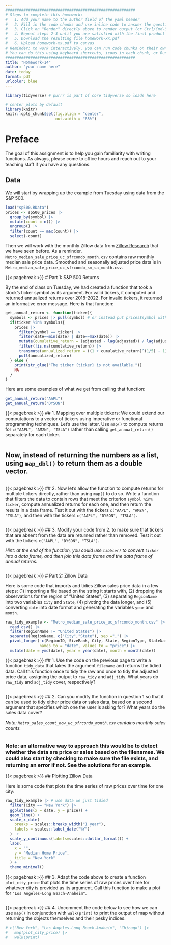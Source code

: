 ```yaml
---
#########################################################
# Steps to complete this homework:
#   1. Add your name to the author field of the yaml header
#   2. Fill in the code chunks and use inline code to answer the questions 
#   3. Click on "Render" directly above to render output (or Ctrl/Cmd-Shift-K)
#   4. Repeat steps 2-3 until you are satisfied with the final product
#   5. Download the resulting file homework-xx.pdf
#   6. Upload homework-xx.pdf to canvas
# Reminder: to work interactively, you can run code chunks on their own
# You can do this using keyboard shortcuts, icons in each chunk, or Run at the top right of this pane
#########################################################
title: "Homework-14"
author: "your name here"
date: today
format: pdf
urlcolor: blue
---
```


```r
library(tidyverse) # purrr is part of core tidyverse so loads here

# center plots by default
library(knitr)
knitr::opts_chunk$set(fig.align = "center",
                      out.width = "85%")
```

# Preface

The goal of this assignment is to help you gain familiarity with writing functions. As always, please come to office hours and reach out to your teaching staff if you have any questions.

## Data

We will start by wrapping up the example from Tuesday using data from the S&P 500.

```r
load("sp500.RData")
prices <- sp500_prices |>
  group_by(symbol) |>
  mutate(count = n()) |>
  ungroup() |>
  filter(count == max(count)) |>
  select(-count)
```

Then we will work with the monthly Zillow data from [Zillow Research](https://www.zillow.com/research/data/) that we have seen before. As a reminder, `Metro_median_sale_price_uc_sfrcondo_month.csv` contains raw monthly median sale price data. Smoothed and seasonally adjusted price data is in `Metro_median_sale_price_uc_sfrcondo_sm_sa_month.csv`.


{{< pagebreak >}}
# Part 1: S&P 500 Returns

By the end of class on Tuesday, we had created a function that took a stock's ticker symbol as its argument. For valid tickers, it computed and returned annualized returns over 2018-2022. For invalid tickers, it returned an informative error message. Here is that function:

```r
get_annual_return <- function(ticker){
  symbols <- prices |> pull(symbol) # or instead put prices$symbol within the if()
  if(ticker %in% symbols){
    prices |>
      filter(symbol == ticker) |>
      filter(date==min(date) | date==max(date)) |>
      mutate(cumulative_return = (adjusted - lag(adjusted)) / lag(adjusted) ) |>
      filter(!is.na(cumulative_return)) |>
      transmute(annualized_return = ((1 + cumulative_return)^(1/5) - 1) * 100) |>
      pull(annualized_return)
  } else {
    print(str_glue("The ticker {ticker} is not available."))
    NA
  }
}
```

Here are some examples of what we get from calling that function:

```r
get_annual_return("AAPL")
get_annual_return("DYSON")
```


{{< pagebreak >}}
## 1. Mapping over multiple tickers: We could extend our computations to a vector of tickers using imperative or functional programming techniques. Let's use the latter. Use `map()` to compute returns for `c("AAPL", "AMZN", "TSLA")` rather than calling `get_annual_return()` separately for each ticker.

```r

```

\vfill
## Now, instead of returning the numbers as a list, using `map_dbl()` to return them as a double vector.
```r

```
\vfill


{{< pagebreak >}}
## 2. Now let's allow the function to compute returns for multiple tickers directly, rather than using `map()` to do so. Write a function that filters the data to contain rows that meet the criterion `symbol %in% ticker`, compute annualized returns for each one, and then return the results in a data frame. Test it out with the tickers `c("AAPL", "AMZN", "TSLA")`, and then with the tickers `c("AAPL", "DYSON", "TSLA")`.

```r

```


{{< pagebreak >}}
## 3. Modify your code from 2. to make sure that tickers that are absent from the data are returned rather than removed. Test it out with the tickers `c("AAPL", "DYSON", "TSLA")`.

*Hint: at the end of the function, you could use `tibble()` to convert `ticker` into a data frame, and then join this data frame and the data frame of annual returns.*

<!-- Note: you can modify the function to include missing tickers in three steps: 1. compute annualized returns as above; 2. use tibble to create a data frame with column symbol based on ticker; and 3. join the tibble with annualized returns by symbol, return the result. -->

```r

```




{{< pagebreak >}}
# Part 2: Zillow Data

Here is some code that imports and tidies Zillow sales price data in a few steps: (1) importing a file based on the string it starts with, (2) dropping the observations for the region of "United States", (3) separating `RegionName` into two variables `City` and `State`, (4) pivoting the data longer, and (5) converting `date` into date format and generating the variables `year` and `month`.

```r
raw_tidy_example <- "Metro_median_sale_price_uc_sfrcondo_month.csv" |> 
  read_csv() |> 
  filter(RegionName != "United States") |> 
  separate(RegionName, c("City","State"), sep =",") |>
  pivot_longer(-c(RegionID, SizeRank, City, State, RegionType, StateName), 
               names_to = "date", values_to = "price") |>
  mutate(date = ymd(date), year = year(date), month = month(date))
```


{{< pagebreak >}}
## 1. Use the code on the previous page to write a function `tidy_data` that takes the argument `filename` and returns the tidied data. Call this function once to tidy the raw and once to tidy the adjusted price data, assigning the output to `raw_tidy` and `adj_tidy`. What years do `raw_tidy` and `adj_tidy` cover, respectively?

```r

```


{{< pagebreak >}}
## 2. Can you modify the function in question 1 so that it can be used to tidy either price data or sales data, based on a second argument that specifies which one the user is asking for? What years do the sales data cover?

*Note: `Metro_sales_count_now_uc_sfrcondo_month.csv` contains monthly sales counts.*

```r

```


\vfill
### Note: an alternative way to approach this would be to detect whether the data are price or sales based on the filenames. We could also start by checking to make sure the file exists, and returning an error if not. See the solutions for an example.


{{< pagebreak >}}
## Plotting Zillow Data

Here is some code that plots the time series of raw prices over time for one city:

``` r
raw_tidy_example |> # use data we just tidied
  filter(City == "New York") |>
  ggplot(aes(x = date, y = price)) +
  geom_line() +
  scale_x_date(
    breaks = scales::breaks_width("1 year"),
    labels = scales::label_date("%Y")
  )  +
  scale_y_continuous(labels=scales::dollar_format()) +
  labs(
    x = "",
    y = "Median Home Price",
    title = "New York"
  ) +
  theme_minimal()
```


{{< pagebreak >}}
## 3. Adapt the code above to create a function `plot_city_price` that plots the time series of raw prices over time for whatever city is provided as its argument. Call this function to make a plot for `"Los Angeles-Long Beach-Anaheim"`.

``` r

```


{{< pagebreak >}}
## 4. Uncomment the code below to see how we can use `map()` in conjunction with `walk(print)` to print the output of map without returning the objects themselves and their pesky indices.

``` r
# c("New York", "Los Angeles-Long Beach-Anaheim", "Chicago") |> 
#   map(plot_city_price) |> 
#   walk(print)
```


